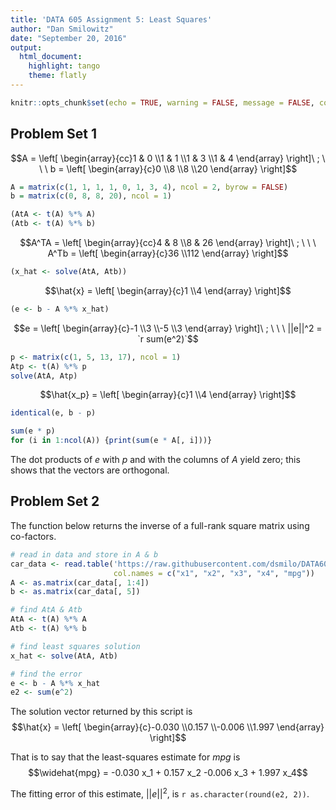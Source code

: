 ```yaml
---
title: 'DATA 605 Assignment 5: Least Squares'
author: "Dan Smilowitz"
date: "September 20, 2016"
output: 
  html_document: 
    highlight: tango
    theme: flatly
---
```


```r
knitr::opts_chunk$set(echo = TRUE, warning = FALSE, message = FALSE, comment = NA)
```


## Problem Set 1

$$A = \left[ \begin{array}{cc}1 & 0 \\1 & 1 \\1 & 3 \\1 & 4 \end{array} \right]\ ; \ \ \ b = \left[ \begin{array}{c}0 \\8 \\8 \\20 \end{array} \right]$$

```r
A = matrix(c(1, 1, 1, 1, 0, 1, 3, 4), ncol = 2, byrow = FALSE)
b = matrix(c(0, 8, 8, 20), ncol = 1)

(AtA <- t(A) %*% A)
(Atb <- t(A) %*% b)
```

$$A^TA = \left[ \begin{array}{cc}4 & 8 \\8 & 26 \end{array} \right]\ ; \ \ \ A^Tb = \left[ \begin{array}{c}36 \\112 \end{array} \right]$$

```r
(x_hat <- solve(AtA, Atb))
```

$$\hat{x} = \left[ \begin{array}{c}1 \\4 \end{array} \right]$$

```r
(e <- b - A %*% x_hat)
```

$$e = \left[ \begin{array}{c}-1 \\3 \\-5 \\3 \end{array} \right]\ ; \ \ \ ||e||^2 = `r sum(e^2)`$$

```r
p <- matrix(c(1, 5, 13, 17), ncol = 1)
Atp <- t(A) %*% p
solve(AtA, Atp)
```

$$\hat{x_p} = \left[ \begin{array}{c}1 \\4 \end{array} \right]$$

```r
identical(e, b - p)
```

```r
sum(e * p)
for (i in 1:ncol(A)) {print(sum(e * A[, i]))}
```

The dot products of $e$ with $p$ and with the columns of $A$ yield zero; this shows that the vectors are orthogonal.



## Problem Set 2

The function below returns the inverse of a full-rank square matrix using co-factors.

```r
# read in data and store in A & b
car_data <- read.table('https://raw.githubusercontent.com/dsmilo/DATA605/master/data/auto-mpg.data',
                       col.names = c("x1", "x2", "x3", "x4", "mpg"))
A <- as.matrix(car_data[, 1:4])
b <- as.matrix(car_data[, 5])

# find AtA & Atb
AtA <- t(A) %*% A
Atb <- t(A) %*% b

# find least squares solution
x_hat <- solve(AtA, Atb)

# find the error
e <- b - A %*% x_hat
e2 <- sum(e^2)
```

The solution vector returned by this script is
$$\hat{x} = \left[ \begin{array}{c}-0.030 \\0.157 \\-0.006 \\1.997 \end{array} \right]$$

That is to say that the least-squares estimate for $mpg$ is
$$\widehat{mpg} = -0.030 x_1 + 0.157 x_2 -0.006 x_3 + 1.997 x_4$$

The fitting error of this estimate, $||e||^2$, is `r as.character(round(e2, 2))`.
